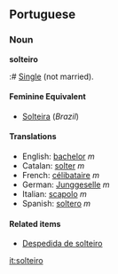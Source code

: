== Portuguese ==
===Noun===
'''solteiro'''

:# [[Single]] (not married).

====Feminine Equivalent====
*[[Solteira]] (''Brazil'')

====Translations====
*English: [[bachelor]] ''m''
*Catalan: [[solter]] ''m''
*French: [[célibataire]] ''m''
*German: [[Junggeselle]] ''m''
*Italian: [[scapolo]] ''m''
*Spanish: [[soltero]] ''m''

====Related items====
*[[Despedida de solteiro]]

[[it:solteiro]]
